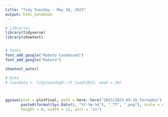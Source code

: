 ```yaml
---
title: "Tidy Tuesday - May 16, 2023"
output: html_notebook
---
```

```r
# Libraries
library(tidyverse)
library(showtext)


# Fonts
font_add_google("Roboto Condensed")
font_add_google("Roboto")

showtext_auto()

# Data
# tuesdata <- tidytuesdayR::tt_load(2023, week = 20)
```

```r
```

```r
```

```r
ggsave(plot = plotFinal, path = here::here("2023/2023-05-16_Tornados"),
       paste0(format(Sys.Date(), "%Y-%m-%d"), "_TT", ".png"), scale = 0.8, dpi = 300,
       height = 8, width = 11, unit = "in")
```
